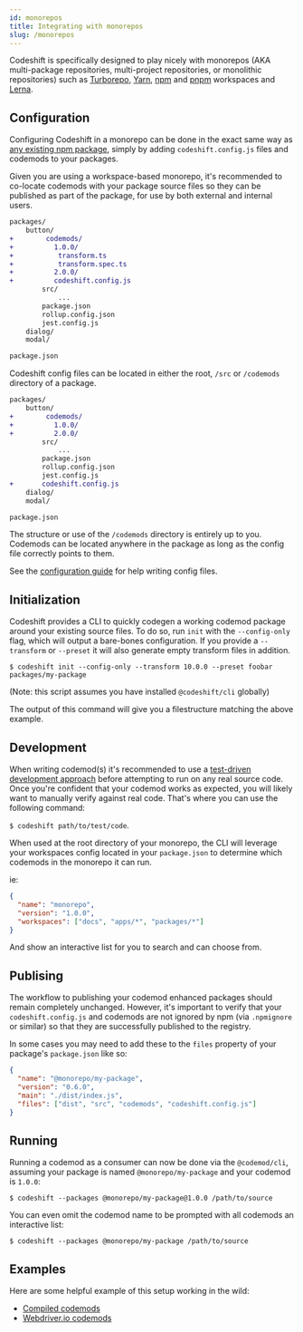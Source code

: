 ```yaml
---
id: monorepos
title: Integrating with monorepos
slug: /monorepos
---
```


Codeshift is specifically designed to play nicely with monorepos (AKA multi-package repositories, multi-project repositories, or monolithic repositories) such as [Turborepo](https://turborepo.org/), [Yarn](https://classic.yarnpkg.com/lang/en/docs/workspaces/), [npm](https://docs.npmjs.com/cli/v7/using-npm/workspaces/) and [pnpm](https://pnpm.io/workspaces) workspaces and [Lerna](https://lerna.js.org/).

## Configuration

Configuring Codeshift in a monorepo can be done in the exact same way as [any existing npm package](/docs/authoring#2-add-codeshift-to-an-existing-package), simply by adding `codeshift.config.js` files and codemods to your packages.

Given you are using a workspace-based monorepo, it's recommended to co-locate codemods with your package source files so they can be published as part of the package, for use by both external and internal users.

```diff
packages/
    button/
+        codemods/
+          1.0.0/
+           transform.ts
+           transform.spec.ts
+          2.0.0/
+          codeshift.config.js
        src/
            ...
        package.json
        rollup.config.json
        jest.config.js
    dialog/
    modal/

package.json
```

Codeshift config files can be located in either the root, `/src` or `/codemods` directory of a package.

```diff
packages/
    button/
+        codemods/
+          1.0.0/
+          2.0.0/
        src/
            ...
        package.json
        rollup.config.json
        jest.config.js
+       codeshift.config.js
    dialog/
    modal/

package.json
```

The structure or use of the `/codemods` directory is entirely up to you. Codemods can be located anywhere in the package as long as the config file correctly
points to them.

See the [configuration guide](/docs/configuration) for help writing config files.

## Initialization

Codeshift provides a CLI to quickly codegen a working codemod package around your existing source files. To do so, run `init` with the `--config-only` flag,
which will output a bare-bones configuration. If you provide a `--transform` or `--preset` it will also generate empty transform files in addition.

`$ codeshift init --config-only --transform 10.0.0 --preset foobar packages/my-package`

(Note: this script assumes you have installed `@codeshift/cli` globally)

The output of this command will give you a filestructure matching the above example.

## Development

When writing codemod(s) it's recommended to use a [test-driven development approach](/docs/testing) before attempting to run on any real source code.
Once you're confident that your codemod works as expected, you will likely want to manually verify against real code.
That's where you can use the following command:

`$ codeshift path/to/test/code`.

When used at the root directory of your monorepo, the CLI will leverage your workspaces config located in your `package.json` to determine which codemods in the monorepo it can run.

ie:

```json
{
  "name": "monorepo",
  "version": "1.0.0",
  "workspaces": ["docs", "apps/*", "packages/*"]
}
```

And show an interactive list for you to search and can choose from.

## Publising

The workflow to publishing your codemod enhanced packages should remain completely unchanged.
However, it's important to verify that your `codeshift.config.js` and codemods are not ignored by npm (via `.npmignore` or similar) so that they are successfully published to the registry.

In some cases you may need to add these to the `files` property of your package's `package.json` like so:

```json
{
  "name": "@monorepo/my-package",
  "version": "0.6.0",
  "main": "./dist/index.js",
  "files": ["dist", "src", "codemods", "codeshift.config.js"]
}
```

## Running

Running a codemod as a consumer can now be done via the `@codemod/cli`, assuming your package is named `@monorepo/my-package` and your codemod is `1.0.0`:

`$ codeshift --packages @monorepo/my-package@1.0.0 /path/to/source`

You can even omit the codemod name to be prompted with all codemods an interactive list:

`$ codeshift --packages @monorepo/my-package /path/to/source`

## Examples

Here are some helpful example of this setup working in the wild:

- [Compiled codemods](https://github.com/atlassian-labs/compiled/tree/master/packages/codemods)
- [Webdriver.io codemods](https://github.com/webdriverio/codemod)
